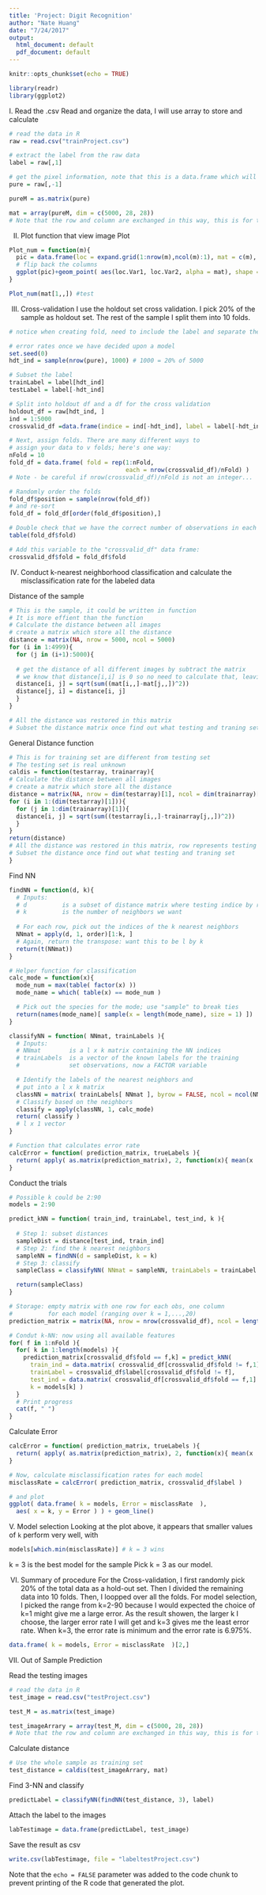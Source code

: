 ```yaml
---
title: 'Project: Digit Recognition'
author: "Nate Huang"
date: "7/24/2017"
output:
  html_document: default
  pdf_document: default
---
```


```r
knitr::opts_chunk$set(echo = TRUE)
```
```r
library(readr)
library(ggplot2)
```

I. Read the .csv
Read and organize the data, I will use array to store and calculate
```r
# read the data in R
raw = read.csv("trainProject.csv")

# extract the label from the raw data
label = raw[,1]

# get the pixel information, note that this is a data.frame which will be used to calculate the k-NN
pure = raw[,-1]

pureM = as.matrix(pure)

mat = array(pureM, dim = c(5000, 28, 28))
# Note that the row and column are exchanged in this way, this is for the convenince of visulizing the pic
```

II. Plot function that view image
Plot
```r

Plot_num = function(m){
  pic = data.frame(loc = expand.grid(1:nrow(m),ncol(m):1), mat = c(m), color = rep(NA, times = nrow(m)*ncol(m)) )
  # flip back the columns
  ggplot(pic)+geom_point( aes(loc.Var1, loc.Var2, alpha = mat), shape = 15, size = 8) + scale_alpha_continuous(range = c(0, 1)) + theme_bw()
}

Plot_num(mat[1,,]) #test
```

III. Cross-validation
I use the holdout set cross validation. I pick 20% of the sample as holdout set. The rest of the sample I split them into 10 folds. 
```r

# notice when creating fold, need to include the label and separate the label and data to keep track on the following

# error rates once we have decided upon a model
set.seed(0)
hdt_ind = sample(nrow(pure), 1000) # 1000 = 20% of 5000

# Subset the label
trainLabel = label[hdt_ind]
testLabel = label[-hdt_ind]

# Split into holdout df and a df for the cross validation
holdout_df = raw[hdt_ind, ]
ind = 1:5000
crossvalid_df =data.frame(indice = ind[-hdt_ind], label = label[-hdt_ind])

# Next, assign folds. There are many different ways to 
# assign your data to v folds; here's one way:
nFold = 10
fold_df = data.frame( fold = rep(1:nFold, 
                                 each = nrow(crossvalid_df)/nFold) )
# Note - be careful if nrow(crossvalid_df)/nFold is not an integer...

# Randomly order the folds
fold_df$position = sample(nrow(fold_df))
# and re-sort 
fold_df = fold_df[order(fold_df$position),]

# Double check that we have the correct number of observations in each fold:
table(fold_df$fold)

# Add this variable to the "crossvalid_df" data frame:
crossvalid_df$fold = fold_df$fold
```





IV. Conduct k-nearest neighborhood classification and calculate the misclassification rate for the labeled data

Distance of the sample 
```r
# This is the sample, it could be written in function
# It is more effient than the function
# Calculate the distance between all images
# create a matrix which store all the distance
distance = matrix(NA, nrow = 5000, ncol = 5000) 
for (i in 1:4999){
  for (j in (i+1):5000){
    
  # get the distance of all different images by subtract the matrix
  # we know that distance[i,i] is 0 so no need to calculate that, leaving them to be NA does not influence the later analysis
  distance[i, j] = sqrt(sum((mat[i,,]-mat[j,,])^2))
  distance[j, i] = distance[i, j]
  }
}

# All the distance was restored in this matrix
# Subset the distance matrix once find out what testing and traning set are
```

General Distance function
```r

# This is for training set are different from testing set
# The testing set is real unknown 
caldis = function(testarray, trainarray){
# Calculate the distance between all images
# create a matrix which store all the distance
distance = matrix(NA, nrow = dim(testarray)[1], ncol = dim(trainarray)[1]) 
for (i in 1:(dim(testarray)[1])){
  for (j in 1:dim(trainarray)[1]){
  distance[i, j] = sqrt(sum((testarray[i,,]-trainarray[j,,])^2))
  }
}
return(distance)
# All the distance was restored in this matrix, row represents testing images and column represents training images
# Subset the distance once find out what testing and traning set
}
```

Find NN
```r
findNN = function(d, k){
  # Inputs: 
  # d          is a subset of distance matrix where testing indice by row and training indice by column
  # k          is the number of neighbors we want
  
  # For each row, pick out the indices of the k nearest neighbors
  NNmat = apply(d, 1, order)[1:k, ]
  # Again, return the transpose: want this to be l by k
  return(t(NNmat))
}

# Helper function for classification
calc_mode = function(x){
  mode_num = max(table( factor(x) )) 
  mode_name = which( table(x) == mode_num )

  # Pick out the species for the mode; use "sample" to break ties  
  return(names(mode_name)[ sample(x = length(mode_name), size = 1) ])
}

classifyNN = function( NNmat, trainLabels ){
  # Inputs: 
  # NNmat        is a l x k matrix containing the NN indices
  # trainLabels  is a vector of the known labels for the training
  #              set observations, now a FACTOR variable

  # Identify the labels of the nearest neighbors and
  # put into a l x k matrix
  classNN = matrix( trainLabels[ NNmat ], byrow = FALSE, ncol = ncol(NNmat))
  # Classify based on the neighbors
  classify = apply(classNN, 1, calc_mode)
  return( classify )
  # l x 1 vector
}

# Function that calculates error rate
calcError = function( prediction_matrix, trueLabels ){
  return( apply( as.matrix(prediction_matrix), 2, function(x){ mean(x != as.character(trueLabels))} ) )
}

```

Conduct the trials 
```r
# Possible k could be 2:90
models = 2:90 

predict_kNN = function( train_ind, trainLabel, test_ind, k ){
  
  # Step 1: subset distances
  sampleDist = distance[test_ind, train_ind]
  # Step 2: find the k nearest neighbors
  sampleNN = findNN(d = sampleDist, k = k)
  # Step 3: classify
  sampleClass = classifyNN( NNmat = sampleNN, trainLabels = trainLabel )

  return(sampleClass)
}

# Storage: empty matrix with one row for each obs, one column
#          for each model (ranging over k = 1,...,20)
prediction_matrix = matrix(NA, nrow = nrow(crossvalid_df), ncol = length(models))

# Condut k-NN: now using all available features
for( f in 1:nFold ){
  for( k in 1:length(models) ){
    prediction_matrix[crossvalid_df$fold == f,k] = predict_kNN( 
      train_ind = data.matrix( crossvalid_df[crossvalid_df$fold != f,1] ),
      trainLabel = crossvalid_df$label[crossvalid_df$fold != f],
      test_ind = data.matrix( crossvalid_df[crossvalid_df$fold == f,1] ), 
      k = models[k] )
  }
  # Print progress
  cat(f, " ")
}

```

Calculate Error
```r
calcError = function( prediction_matrix, trueLabels ){
  return( apply( as.matrix(prediction_matrix), 2, function(x){ mean(x != as.character(trueLabels))} ) )
}
```

```r
# Now, calculate misclassification rates for each model
misclassRate = calcError( prediction_matrix, crossvalid_df$label )

# and plot
ggplot( data.frame( k = models, Error = misclassRate  ),
  aes( x = k, y = Error ) ) + geom_line()
```

V. Model selection 
Looking at the plot above, it appears that smaller values of `k` perform very well, with
```r
models[which.min(misclassRate)] # k = 3 wins
```
k = 3 is the best model for the sample
Pick k = 3 as our model.

VI. Summary of procedure
For the Cross-validation, I first randomly pick 20% of the total data as a hold-out set. Then I divided the remaining data into 10 folds. Then, I loopped over all the folds. For model selection, I picked the range from k=2-90 because I would expected the choice of k=1 might give me a large error. As the result showen, the larger k I choose, the larger error rate I will get and k=3 gives me the least error rate. When k=3, the error rate is minimum and the error rate is 6.975%. 

```r
data.frame( k = models, Error = misclassRate  )[2,]
```



VII. Out of Sample Prediction

Read the testing images
```r
# read the data in R
test_image = read.csv("testProject.csv")

test_M = as.matrix(test_image)

test_imageArrary = array(test_M, dim = c(5000, 28, 28))
# Note that the row and column are exchanged in this way, this is for the convenince of visulizing the pic
```

Calculate distance
```r
# Use the whole sample as training set
test_distance = caldis(test_imageArrary, mat)
```

Find 3-NN and classify
```r
predictLabel = classifyNN(findNN(test_distance, 3), label)
```

Attach the label to the images
```r
labTestimage = data.frame(predictLabel, test_image)
```

Save the result as csv
```r
write.csv(labTestimage, file = "labeltestProject.csv")
```


Note that the `echo = FALSE` parameter was added to the code chunk to prevent printing of the R code that generated the plot.
